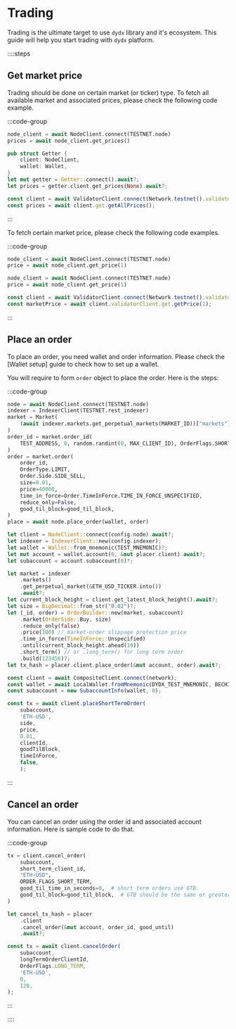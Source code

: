 # Trading

Trading is the ultimate target to use `dydx` library and it's ecosystem. This guide will help you start trading with `dydx` platform.

::::steps

## Get market price

Trading should be done on certain market (or ticker) type. To fetch all available market and associated prices, please check the following code example.

:::code-group

```python [Python]
node_client = await NodeClient.connect(TESTNET.node)
prices = await node_client.get_prices()
```

```rust [Rust]
pub struct Getter {
    client: NodeClient,
    wallet: Wallet,
}
let mut getter = Getter::connect().await?;
let prices = getter.client.get_prices(None).await?;
```

```typescript [TypeScript]
const client = await ValidatorClient.connect(Network.testnet().validatorConfig);
const prices = await client.get.getAllPrices();
```

:::

To fetch certain market price, please check the following code examples.

:::code-group

```python [Python]
node_client = await NodeClient.connect(TESTNET.node)
price = await node_client.get_price(1)
```

```rust [Rust]
node_client = await NodeClient.connect(TESTNET.node)
price = await node_client.get_price(1)
```

```typescript [TypeScript]
const client = await ValidatorClient.connect(Network.testnet().validatorConfig);
const marketPrice = await client.validatorClient.get.getPrice(1);
```

:::

## Place an order

To place an order, you need wallet and order information. Please check the [Wallet setup] guide to check how to set up a wallet.

You will require to form `order` object to place the order. Here is the steps:

:::code-group

```python [Python]
node = await NodeClient.connect(TESTNET.node)
indexer = IndexerClient(TESTNET.rest_indexer)
market = Market(
    (await indexer.markets.get_perpetual_markets(MARKET_ID))["markets"][MARKET_ID]
)
order_id = market.order_id(
    TEST_ADDRESS, 0, random.randint(0, MAX_CLIENT_ID), OrderFlags.SHORT_TERM
)
order = market.order(
    order_id,
    OrderType.LIMIT,
    Order.Side.SIDE_SELL,
    size=0.01,
    price=40000,
    time_in_force=Order.TimeInForce.TIME_IN_FORCE_UNSPECIFIED,
    reduce_only=False,
    good_til_block=good_til_block,
)
place = await node.place_order(wallet, order)
```

```rust [Rust]
let client = NodeClient::connect(config.node).await?;
let indexer = IndexerClient::new(config.indexer);
let wallet = Wallet::from_mnemonic(TEST_MNEMONIC)?;
let mut account = wallet.account(0, &mut placer.client).await?;
let subaccount = account.subaccount(0)?;

let market = indexer
    .markets()
    .get_perpetual_market(&ETH_USD_TICKER.into())
    .await?;
let current_block_height = client.get_latest_block_height().await?;
let size = BigDecimal::from_str("0.02")?;
let (_id, order) = OrderBuilder::new(market, subaccount)
    .market(OrderSide::Buy, size)
    .reduce_only(false)
    .price(100) // market-order slippage protection price
    .time_in_force(TimeInForce::Unspecified)
    .until(current_block_height.ahead(10))
    .short_term() // or .long_term() for long term order
    .build(123456)?;
let tx_hash = placer.client.place_order(&mut account, order).await?;
```

```typescript [TypeScript]
const client = await CompositeClient.connect(network);
const wallet = await LocalWallet.fromMnemonic(DYDX_TEST_MNEMONIC, BECH32_PREFIX);
const subaccount = new SubaccountInfo(wallet, 0);

const tx = await client.placeShortTermOrder(
    subaccount,
    'ETH-USD',
    side,
    price,
    0.01,
    clientId,
    goodTilBlock,
    timeInForce,
    false,
    );
```

:::

## Cancel an order

You can cancel an order using the order id and associated account information. Here is sample code to do that.

:::code-group

```python [Python]
tx = client.cancel_order(
    subaccount,
    short_term_client_id,
    "ETH-USD",
    ORDER_FLAGS_SHORT_TERM,
    good_til_time_in_seconds=0,  # short term orders use GTB.
    good_til_block=good_til_block,  # GTB should be the same or greater than order to cancel
)
```

```rust [Rust]
let cancel_tx_hash = placer
    .client
    .cancel_order(&mut account, order_id, good_until)
    .await?;
```

```typescript [TypeScript]
const tx = await client.cancelOrder(
    subaccount,
    longTermOrderClientId,
    OrderFlags.LONG_TERM,
    'ETH-USD',
    0,
    120,
);
```

:::

::::